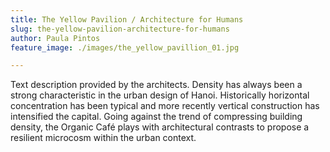 ```yaml
---
title: The Yellow Pavilion / Architecture for Humans
slug: the-yellow-pavilion-architecture-for-humans
author: Paula Pintos
feature_image: ./images/the_yellow_pavillion_01.jpg

---
```


Text description provided by the architects. Density has always been a strong characteristic in the urban design of Hanoi. Historically horizontal concentration has been typical and more recently vertical construction has intensified the capital. Going against the trend of compressing building density, the Organic Café plays with architectural contrasts to propose a resilient microcosm within the urban context.
